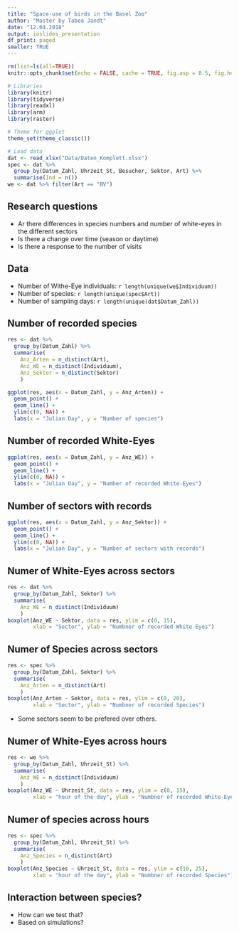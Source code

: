 ```yaml
---
title: "Space-use of birds in the Basel Zoo"
author: "Master by Tabea Jandt"
date: "12.04.2018"
output: ioslides_presentation
df_print: paged
smaller: TRUE
---
```


```r
rm(list=ls(all=TRUE))
knitr::opts_chunk$set(echo = FALSE, cache = TRUE, fig.asp = 0.5, fig.height=5)

# Libraries
library(knitr)
library(tidyverse)
library(readxl)
library(arm)
library(raster)

# Theme for ggplot
theme_set(theme_classic()) 

# Load data
dat <- read_xlsx("Data/Daten_Komplett.xlsx")
spec <- dat %>% 
  group_by(Datum_Zahl, Uhrzeit_St, Besucher, Sektor, Art) %>% 
  summarise(Ind = n())
we <- dat %>% filter(Art == "BV")
```


## Research questions
- Ar there differences in species numbers and number of white-eyes in the different sectors
- Is there a change over time (season or daytime)
- Is there a response to the number of visits

## Data
- Number of Withe-Eye individuals: `r length(unique(we$Individuum))`
- Number of species: `r length(unique(spec$Art))`
- Number of sampling days: `r length(unique(dat$Datum_Zahl))`

## Number of recorded species
```r
res <- dat %>% 
  group_by(Datum_Zahl) %>% 
  summarise(
    Anz_Arten = n_distinct(Art),
    Anz_WE = n_distinct(Individuum),
    Anz_Sektor = n_distinct(Sektor)
    )

ggplot(res, aes(x = Datum_Zahl, y = Anz_Arten)) +
  geom_point() + 
  geom_line() + 
  ylim(c(0, NA)) +
  labs(x = "Julian Day", y = "Number of species")
```

## Number of recorded White-Eyes
```r
ggplot(res, aes(x = Datum_Zahl, y = Anz_WE)) +
  geom_point() + 
  geom_line() + 
  ylim(c(0, NA)) +
  labs(x = "Julian Day", y = "Number of recorded White-Eyes")
```

## Number of sectors with records
```r
ggplot(res, aes(x = Datum_Zahl, y = Anz_Sektor)) +
  geom_point() + 
  geom_line() + 
  ylim(c(0, NA)) +
  labs(x = "Julian Day", y = "Number of sectors with records")
```

## Numer of White-Eyes across sectors
```r
res <- dat %>% 
  group_by(Datum_Zahl, Sektor) %>% 
  summarise(
    Anz_WE = n_distinct(Individuum)
    )
boxplot(Anz_WE ~ Sektor, data = res, ylim = c(0, 15),
        xlab = "Sector", ylab = "Numbner of recorded White-Eyes")
```

## Numer of Species across sectors
```r
res <- spec %>% 
  group_by(Datum_Zahl, Sektor) %>% 
  summarise(
    Anz_Arten = n_distinct(Art)
    )
boxplot(Anz_Arten ~ Sektor, data = res, ylim = c(0, 20),
        xlab = "Sector", ylab = "Numbner of recorded Species")
```

- Some sectors seem to be prefered over others.

## Numer of White-Eyes across hours
```r
res <- we %>% 
  group_by(Datum_Zahl, Uhrzeit_St) %>% 
  summarise(
    Anz_WE = n_distinct(Individuum)
    )
boxplot(Anz_WE ~ Uhrzeit_St, data = res, ylim = c(0, 15),
        xlab = "hour of the day", ylab = "Numbner of recorded White-Eyes")
```

## Numer of species across hours
```r
res <- spec %>% 
  group_by(Datum_Zahl, Uhrzeit_St) %>% 
  summarise(
    Anz_Species = n_distinct(Art)
    )
boxplot(Anz_Species ~ Uhrzeit_St, data = res, ylim = c(10, 25),
        xlab = "hour of the day", ylab = "Numbner of recorded Species")
```

## Interaction between species?
- How can we test that?
- Based on simulations?



